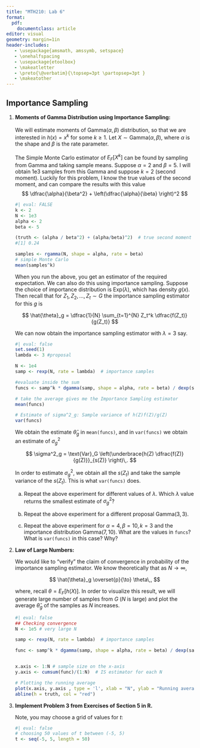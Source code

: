 ```yaml
---
title: "MTH210: Lab 6"
format: 
  pdf:
    documentclass: article
editor: visual
geometry: margin=1in
header-includes:
   - \usepackage{amsmath, amssymb, setspace}
   - \onehalfspacing
   - \usepackage{etoolbox} 
   - \makeatletter 
   - \preto{\@verbatim}{\topsep=3pt \partopsep=3pt } 
   - \makeatother
---
```


## Importance Sampling

1.  **Moments of Gamma Distribution using Importance Sampling:\
    \
    **We will estimate moments of Gamma$(\alpha, \beta)$ distribution, so that we are interested in $h(x) = x^k$ for some $k \geq 1$. Let $X \sim \text{Gamma}(\alpha, \beta)$, where $\alpha$ is the shape and $\beta$ is the rate parameter.\
    \
    The Simple Monte Carlo estimator of $E_F[X^k]$ can be found by sampling from Gamma and taking sample means. Suppose $\alpha = 2$ and $\beta = 5$. I will obtain 1e3 samples from this Gamma and suppose $k = 2$ (second moment). Luckily for this problem, I know the true values of the second moment, and can compare the results with this value$$
    \dfrac{\alpha}{\beta^2} + \left(\dfrac{\alpha}{\beta} \right)^2
    $$

    ```r
    #| eval: FALSE
    k <- 2
    N <- 1e3
    alpha <- 2
    beta <- 5

    (truth <- (alpha / beta^2) + (alpha/beta)^2)  # true second moment
    #[1] 0.24

    samples <- rgamma(N, shape = alpha, rate = beta)
    # simple Monte Carlo
    mean(samples^k)
    ```

    When you run the above, you get an estimator of the required expectation. We can also do this using importance sampling. Suppose the choice of importance distribution is Exp$(\lambda)$, which has density $g(x)$. Then recall that for $Z_1, Z_2, \dots, Z_t \sim G$ the importance sampling estimator for this $g$ is

    $$
    \hat{\theta}_g = \dfrac{1}{N} \sum_{t=1}^{N} Z_t^k \dfrac{f(Z_t)}{g(Z_t)}
    $$

    We can now obtain the importance sampling estimator with $\lambda = 3$ say.

    ```r
    #| eval: false
    set.seed(1)
    lambda <- 3 #proposal

    N <- 1e4
    samp <- rexp(N, rate = lambda)  # importance samples

    #evaluate inside the sum
    funcs <- samp^k * dgamma(samp, shape = alpha, rate = beta) / dexp(samp, rate = lambda)  

    # take the average gives me the Importance Sampling estimator
    mean(funcs) 

    # Estimate of sigma^2_g: Sample variance of h(Z)f(Z)/g(Z)
    var(funcs)
    ```

    We obtain the estimate $\hat{\theta}_g$ in `mean(funcs)`, and in `var(funcs)` we obtain an estimate of $\sigma^2_g$

    $$
    \sigma^2_g = \text{Var}_G \left(\underbrace{h(Z) \dfrac{f(Z)}{g(Z)}}_{s(Z)} \right)\,.
    $$

    In order to estimate $\sigma^2_g$, we obtain all the $s(Z_t)$ and take the sample variance of the $s(Z_t)$. This is what `var(funcs)` does.

    a.  Repeat the above experiment for different values of $\lambda$. Which $\lambda$ value returns the smallest estimate of $\sigma^2_g$?

    b.  Repeat the above experiment for a different proposal Gamma$(3,3)$.

    c.  Repeat the above experiment for $\alpha = 4, \beta = 10, k = 3$ and the importance distribution Gamma$(7, 10)$. What are the values in `funcs`? What is `var(funcs)` in this case? Why?

2.  **Law of Large Numbers:**

    We would like to "verify" the claim of convergence in probability of the importance sampling estimator. We know theoretically that as $N \to \infty$,

    $$
    \hat{\theta}_g \overset{p}{\to} \theta\,,
    $$

    where, recall $\theta = E_F[h(X)]$. In order to visualize this result, we will generate large number of samples from $G$ ($N$ is large) and plot the average $\hat{\theta}_g$ of the samples as $N$ increases.

    ```r
    #| eval: false
    ## Checking convergence
    N <- 1e5 # very large N

    samp <- rexp(N, rate = lambda)  # importance samples

    func <- samp^k * dgamma(samp, shape = alpha, rate = beta) / dexp(samp, rate = lambda)


    x.axis <- 1:N # sample size on the x-axis
    y.axis <- cumsum(func)/(1:N)  # IS estimator for each N

    # Plotting the running average
    plot(x.axis, y.axis , type = 'l', xlab = "N", ylab = "Running average")
    abline(h = truth, col = "red")
    ```

3.  **Implement Problem 3 from Exercises of Section 5 in R.**

    Note, you may choose a grid of values for $t$:

    ```r
    #| eval: false
    # choosing 50 values of t between (-5, 5)
    t <- seq(-5, 5, length = 50)
    ```
